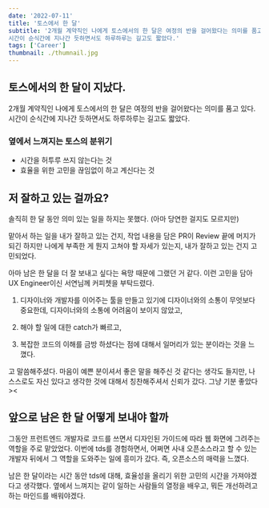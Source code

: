 ```yaml
---
date: '2022-07-11'
title: '토스에서 한 달'
subtitle: '2개월 계약직인 나에게 토스에서의 한 달은 여정의 반을 걸어왔다는 의미를 품고 있다.
시간이 순식간에 지나간 듯하면서도 하루하루는 길고도 짧았다.'
tags: ['Career']
thumbnail: ./thumnail.jpg
---
```


## 토스에서의 한 달이 지났다.

2개월 계약직인 나에게 토스에서의 한 달은 여정의 반을 걸어왔다는 의미를 품고 있다.
시간이 순식간에 지나간 듯하면서도 하루하루는 길고도 짧았다.

### 옆에서 느껴지는 토스의 분위기

- 시간을 허투루 쓰지 않는다는 것
- 효율을 위한 고민을 끊임없이 하고 계신다는 것


## 저 잘하고 있는 걸까요?

솔직히 한 달 동안 의미 있는 일을 하지는 못했다.
(아마 당연한 걸지도 모르지만)

맡아서 하는 일을 내가 잘하고 있는 건지,
작업 내용을 담은 PR이 Review 끝에 머지가 되긴 하지만
나에게 부족한 게 뭔지 고쳐야 할 자세가 있는지,
내가 잘하고 있는 건지 고민되었다.

아마 남은 한 달을 더 잘 보내고 싶다는 욕망 때문에 그랬던 거 같다.
이런 고민을 담아 UX Engineer이신 서연님께 커피쳇을 부탁드렸다.

1. 디자이너와 개발자를 이어주는 툴을 만들고 있기에 디자이너와의 소통이 무엇보다 중요한데,
디자이너와의 소통에 어려움이 보이지 않았고,

2. 해야 할 일에 대한 catch가 빠르고,

3. 복잡한 코드의 이해를 금방 하셨다는 점에 대해서 일머리가 있는 분이라는 것을 느꼈다.

고 말씀해주셨다. 마음이 예쁜 분이셔서 좋은 말을 해주신 것 같다는 생각도 들지만,
나 스스로도 자신 있다고 생각한 것에 대해서 칭찬해주셔서 신뢰가 갔다. 그냥 기분 좋았다><


## 앞으로 남은 한 달 어떻게 보내야 할까

그동안 프런트엔드 개발자로 코드를 쓰면서 디자인된 가이드에 따라 웹 화면에 그려주는 역할을 주로 맡았었다.
이번에 tds를 경험하면서, 어쩌면 사내 오픈소스라고 할 수 있는 개발자 뒤에서 그 역할을 도와주는 일에 흥미가 갔다.
즉, 오픈소스의 매력을 느꼈다.

남은 한 달이라는 시간 동안 tds에 대해,
효율성을 올리기 위한 고민의 시간을 가져야겠다고 생각했다.
옆에서 느껴지는 같이 일하는 사람들의 열정을 배우고,
뭐든 개선하려고 하는 마인드를 배워야겠다.